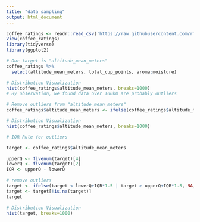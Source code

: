 ```yaml
---
title: "data sampling"
output: html_document
---
```


```r
coffee_ratings <- readr::read_csv('https://raw.githubusercontent.com/rfordatascience/tidytuesday/master/data/2020/2020-07-07/coffee_ratings.csv')
View(coffee_ratings)
library(tidyverse)
library(ggplot2)
```


```r
# Our target is "altitude_mean_meters"
coffee_ratings %>% 
  select(altitude_mean_meters, total_cup_points, aroma:moisture)

# Distribution Visualization
hist(coffee_ratings$altitude_mean_meters, breaks=1000)
# By observation, we found data over 100km are probably outliers

# Remove outliers from "altitude_mean_meters"
coffee_ratings$altitude_mean_meters <- ifelse(coffee_ratings$altitude_mean_meters>10000, NA, coffee_ratings$altitude_mean_meters)

# Distribution Visualization
hist(coffee_ratings$altitude_mean_meters, breaks=1000)
```

```r
# IQR Rule for outliers

target <- coffee_ratings$altitude_mean_meters

upperQ <- fivenum(target)[4]
lowerQ <- fivenum(target)[2]
IQR <- upperQ - lowerQ

# remove outliers
target <- ifelse(target < lowerQ+IQR*1.5 | target > upperQ+IQR*1.5, NA, target)
target <- target[!is.na(target)]
target

# Distribution Visualization
hist(target, breaks=1000)
```

